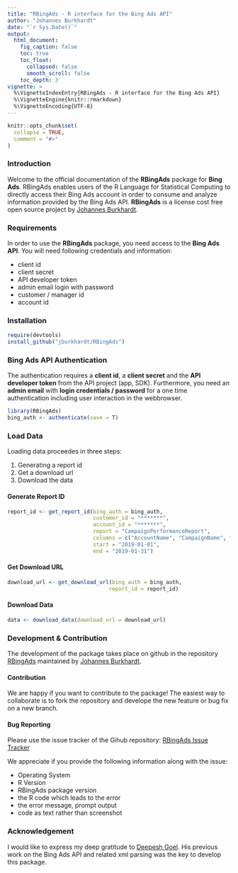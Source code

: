 ```yaml
---
title: "RBingAds - R interface for the Bing Ads API"
author: "Johannes Burkhardt"
date: "`r Sys.Date()`"
output:
  html_document:
    fig_caption: false
    toc: true
    toc_float:
      collapsed: false
      smooth_scroll: false
    toc_depth: 3
vignette: >
  %\VignetteIndexEntry{RBingAds - R interface for the Bing Ads API}
  %\VignetteEngine{knitr::rmarkdown}
  %\VignetteEncoding{UTF-8}
---
```


```r
knitr::opts_chunk$set(
  collapse = TRUE,
  comment = "#>"
)
```

### Introduction

Welcome to the official documentation of the **RBingAds** package for **Bing Ads**. RBingAds enables users of the R Language for Statistical Computing to directly access their Bing Ads account in order to consume and analyze information provided by the Bing Ads API. **RBingAds** is a license cost free open source project by [Johannes Burkhardt](https://github.com/jburkhardt).

### Requirements

In order to use the **RBingAds** package, you need access to the **Bing Ads API**. You will need following credentials and information:

- client id
- client secret
- API developer token
- admin email login with password
- customer / manager id
- account id

### Installation

```r
require(devtools)
install_github("jburkhardt/RBingAds")
```

### Bing Ads API Authentication

The authentication requires a **client id**, a **client secret** and the **API developer token** from the API project (app, SDK). Furthermore, you need an **admin email** with **login credentials / password** for a one time authentication including user interaction in the webbrowser.

```r
library(RBingAds)
bing_auth <- authenticate(save = T)
```

### Load Data

Loading data proceedes in three steps:

1. Generating a report id
2. Get a download url
3. Download the data

#### Generate Report ID

```r
report_id <- get_report_id(bing_auth = bing_auth,
                           customer_id = "*******",
                           account_id = "*******",
                           report = "CampaignPerformanceReport",
                           columns = c("AccountName", "CampaignName", "TimePeriod", "Impressions", "Clicks", "Spend", "Conversions"),
                           start = "2019-01-01",
                           end = "2019-01-31")
```

#### Get Download URL

```r
download_url <- get_download_url(bing_auth = bing_auth,
                                report_id = report_id)
```

#### Download Data

```r
data <- download_data(download_url = download_url)
```

### Development & Contribution

The development of the package takes place on github in the repository [RBingAds](https://github.com/jburkhardt/RBingAds) maintained by [Johannes Burkhardt](https://github.com/jburkhardt).

#### Contribution

We are happy if you want to contribute to the package! The easiest way to collaborate is to fork the repository and develope the new feature or bug fix on a new branch.

#### Bug Reporting

Please use the issue tracker of the Gihub repository: [RBingAds Issue Tracker](https://github.com/jburkhardt/RBingAds/issues)

We appreciate if you provide the following information along with the issue:

- Operating System
- R Version
- RBingAds package version
- the R code which leads to the error
- the error message, prompt output
- code as text rather than screenshot

### Acknowledgement

I would like to express my deep gratitude to [Deepesh Goel](https://github.com/deepeshgoeliitk). His previous work on the Bing Ads API and related xml parsing was the key to develop this package.
